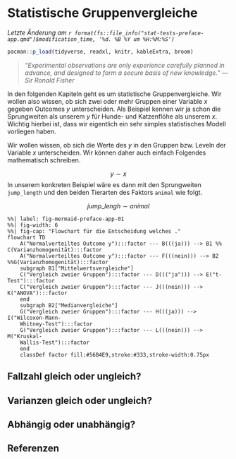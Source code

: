 # Statistische Gruppenvergleiche

*Letzte Änderung am `r format(fs::file_info("stat-tests-preface-app.qmd")$modification_time, '%d. %B %Y um %H:%M:%S')`*

```r
pacman::p_load(tidyverse, readxl, knitr, kableExtra, broom)
```

> *"Experimental observations are only experience carefully planned in advance, and designed to form a secure basis of new knowledge." --- Sir Ronald Fisher*

In den folgenden Kapiteln geht es um statistische Gruppenvergleiche. Wir wollen also wissen, ob sich zwei oder mehr Gruppen einer Variable $x$ gegeben Outcomes $y$ unterscheiden. Als Beispiel kennen wir ja schon die Sprungweiten als unserem $y$ für Hunde- und Katzenflöhe als unserem $x$. Wichtig hierbei ist, dass wir eigentlich ein sehr simples statistisches Modell vorliegen haben.

Wir wollen wissen, ob sich die Werte des $y$ in den Gruppen bzw. Leveln der Variable $x$ unterscheiden. Wir können daher auch einfach Folgendes mathematisch schreiben.

$$
y \sim x
$$ In unserem konkreten Beispiel wäre es dann mit den Sprungweiten `jump_length` und den beiden Tierarten des Faktors `animal` wie folgt.

$$
jump\_lengh \sim animal
$$

```mermaid
%%| label: fig-mermaid-preface-app-01
%%| fig-width: 6
%%| fig-cap: "Flowchart für die Entscheidung welches ."
flowchart TD
    A("Normalverteiltes Outcome y"):::factor --- B(((ja))) --> B1 %% C(Varianzhomogenität):::factor 
    A("Normalverteiltes Outcome y"):::factor --- F(((nein))) --> B2 %%G(Varianzhomogenität):::factor 
    subgraph B1["Mittelwertsvergleiche"]
    C("Vergleich zweier Gruppen"):::factor --- D((("ja"))) --> E("t-Test"):::factor
    C("Vergleich zweier Gruppen"):::factor --- J(((nein))) --> K("ANOVA"):::factor 
    end
    subgraph B2["Medianvergleiche"]
    G("Vergleich zweier Gruppen"):::factor --- H(((ja))) --> I("Wilcoxon-Mann-
    Whitney-Test"):::factor  
    G("Vergleich zweier Gruppen"):::factor --- L(((nein))) --> M("Kruskal-
    Wallis-Test"):::factor  
    end
    classDef factor fill:#56B4E9,stroke:#333,stroke-width:0.75px

```

## Fallzahl gleich oder ungleich?

## Varianzen gleich oder ungleich?

## Abhängig oder unabhängig?

## Referenzen {.unnumbered}
